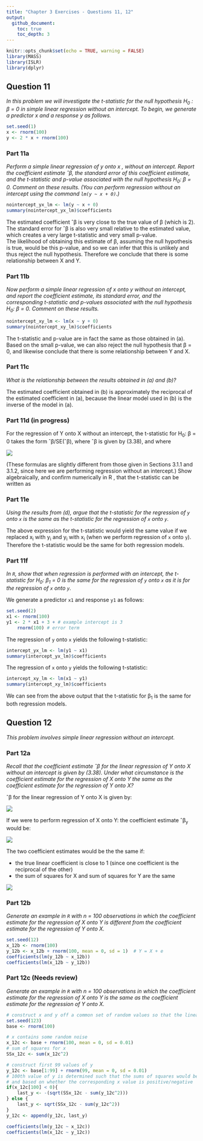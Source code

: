 ```yaml
---
title: "Chapter 3 Exercises - Questions 11, 12"
output: 
  github_document:
    toc: true
    toc_depth: 3
---
```


```r
knitr::opts_chunk$set(echo = TRUE, warning = FALSE)
library(MASS)
library(ISLR)
library(dplyr)
```

## Question 11
*In this problem we will investigate the t-statistic for the null hypothesis H~0~ : β = 0 in simple linear regression without an intercept. To begin, we generate a predictor x and a response y as follows.*

```r
set.seed(1)
x <- rnorm(100)
y <- 2 * x + rnorm(100)
```

### Part 11a
*Perform a simple linear regression of y onto x , without an intercept. Report the coefficient estimate ˆβ, the standard error of this coefficient estimate, and the t-statistic and p-value associated with the null hypothesis H~0~: β = 0. Comment on these results. (You can perform regression without an intercept using the command `lm(y ~ x + 0)`.)*

```r
nointercept_yx_lm <- lm(y ~ x + 0)
summary(nointercept_yx_lm)$coefficients
```

The estimated coefficient ˆβ is very close to the true value of β (which is 2). The standard error for ˆβ is also very small relative to the estimated value, which creates a very large t-statistic and very small p-value.  
The likelihood of obtaining this estimate of β, assuming the null hypothesis is true, would be this p-value, and so we can infer that this is unlikely and thus reject the null hypothesis. Therefore we conclude that there is some relationship between X and Y.

### Part 11b
*Now perform a simple linear regression of x onto y without an intercept, and report the coefficient estimate, its standard error, and the corresponding t-statistic and p-values associated with the null hypothesis H~0~: β = 0. Comment on these results.*

```r
nointercept_xy_lm <- lm(x ~ y + 0)
summary(nointercept_xy_lm)$coefficients
```

The t-statistic and p-value are in fact the same as those obtained in (a). Based on the small p-value, we can also reject the null hypothesis that β = 0, and likewise conclude that there is some relationship between Y and X.

### Part 11c
*What is the relationship between the results obtained in (a) and (b)?*

The estimated coefficient obtained in (b) is approximately the reciprocal of the estimated coefficient in (a), because the linear model used in (b) is the inverse of the model in (a).

### Part 11d (in progress)
For the regression of Y onto X without an intercept, the t-statistic for H~0~: β = 0 takes the form ˆβ/SE(ˆβ), where ˆβ is given by (3.38), and where

![](equations/ch3_ex_11d_qn1.png)
<!-- $$ \text{SE}(\hat{\beta}) =  \sqrt{\frac{\sum_{i=1}^{n} (y_i - x_i\hat{\beta})^2}{(n-1)\sum_{i'=1}^{n} x_{i'}^2}} $$ -->

(These formulas are slightly different from those given in Sections 3.1.1 and 3.1.2, since here we are performing regression without an intercept.) Show algebraically, and confirm numerically in R , that the t-statistic can be written as

### Part 11e
*Using the results from (d), argue that the t-statistic for the regression of `y` onto `x` is the same as the t-statistic for the regression of `x` onto `y`.*

The above expression for the t-statistic would yield the same value if we replaced x~i~ with y~i~ and y~i~ with x~i~ (when we perform regression of `x` onto `y`). Therefore the t-statistic would be the same for both regression models.

### Part 11f
*In `R`, show that when regression is performed with an intercept, the t-statistic for H~0~: β~1~ = 0 is the same for the regression of `y` onto `x` as it is for the regression of `x` onto `y`.*

We generate a predictor `x1` and response `y1` as follows:

```r
set.seed(2)
x1 <- rnorm(100)
y1 <- 2 * x1 + 3 + # example intercept is 3
    rnorm(100) # error term
```

The regression of `y` onto `x` yields the following t-statistic:

```r
intercept_yx_lm <- lm(y1 ~ x1)
summary(intercept_yx_lm)$coefficients
```

The regression of `x` onto `y` yields the following t-statistic:

```r
intercept_xy_lm <- lm(x1 ~ y1)
summary(intercept_xy_lm)$coefficients
```

We can see from the above output that the t-statistic for β~1~ is the same for both regression models.

## Question 12
*This problem involves simple linear regression without an intercept.*

### Part 12a
*Recall that the coefficient estimate ˆβ for the linear regression of Y onto X without an intercept is given by (3.38). Under what circumstance is the coefficient estimate for the regression of X onto Y the same as the coefficient estimate for the regression of Y onto X?*

ˆβ for the linear regression of Y onto X is given by:

![](equations/ch3_ex_5_qn2.png)

If we were to perform regression of X onto Y: the coefficient estimate ˆβ~y~ would be: 

![](equations/ch3_ex_12a_answer1.png)
<!-- \hat{\beta}_y = \frac{(\sum_{i'=1}^{n}y_{i'} x_{i'})}{(\sum_{i'=1}^{n}y_{i'}^2)} -->

The two coefficient estimates would be the the same if:

* the true linear coefficient is close to 1 (since one coefficient is the reciprocal of the other)
* the sum of squares for X and sum of squares for Y are the same

![](equations/ch3_ex_12a_answer2.png)

### Part 12b 
*Generate an example in `R` with n = 100 observations in which the coefficient estimate for the regression of X onto Y is different from the coefficient estimate for the regression of Y onto X.*

```r
set.seed(12)
x_12b <- rnorm(100)
y_12b <- x_12b + rnorm(100, mean = 0, sd = 1)  # Y = X + e
coefficients(lm(y_12b ~ x_12b))
coefficients(lm(x_12b ~ y_12b))
```


### Part 12c (Needs review)
*Generate an example in `R` with n = 100 observations in which the coefficient estimate for the regression of X onto Y is the same as the coefficient estimate for the regression of Y onto X.*

```r
# construct x and y off a common set of random values so that the linear coefficient is close to 1
set.seed(123)
base <- rnorm(100)

# x contains some random noise
x_12c <- base + rnorm(100, mean = 0, sd = 0.01)
# sum of squares for x
SSx_12c <- sum(x_12c^2) 

# construct first 99 values of y
y_12c <- base[1:99] + rnorm(99, mean = 0, sd = 0.01)
# 100th value of y is determined such that the sums of squares would be equal,
# and based on whether the corresponding x value is positive/negative
if(x_12c[100] < 0){
    last_y <- -(sqrt(SSx_12c - sum(y_12c^2)))
} else {
    last_y <- sqrt(SSx_12c - sum(y_12c^2))
}
y_12c <- append(y_12c, last_y)

coefficients(lm(y_12c ~ x_12c))
coefficients(lm(x_12c ~ y_12c))
```

